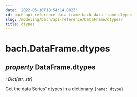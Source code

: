 ```yaml
---
date: '2022-05-10T18:54:14.082Z'
id: bach-api-reference-data-frame-bach-data-frame-dtypes
slug: /modeling/bach/api-reference/DataFrame/dtypes/
title: dtypes
---
```


# bach.DataFrame.dtypes

<div className="property">

## <span className="type-annotation"><em>property </em></span> <span className="additional-name">DataFrame.</span><span className="name">dtypes</span>

<span className="type-annotation"><em>

: Dict[str, str]

</em></span> 


<div className="content">

Get the data Series’ dtypes in a dictionary `{name: dtype}`


</div>


</div>
